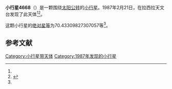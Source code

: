 {{Infobox planet
| bgcolour = #FFFFC0
| name = 4668
| symbol = 
| image = 
| caption = 
| discovery = yes
| discovery_ref = 
| discoverer = {{link-en|亨利·德波鸿诺|Henri Debehogne}}
| discovery_site = [[拉西拉天文台|拉西拉天文台]] 
| discovered = 1987年2月21日
| designations = yes
| mp_name = 
| named_after = 
| alt_names = 1987 DX5/ 1954 YE / 1974 SN2 / 1979 QZ7 / 1979 SK1 / 1985 VP5
| mp_category = [[主带小行星|主带小行星]]
| orbit_ref = <ref name="a">[http://ssd.jpl.nasa.gov/sbdb.cgi?sstr=4668 4668] {{Wayback|url=http://ssd.jpl.nasa.gov/sbdb.cgi?sstr=4668 |date=20201124010146 }}，小行星數據庫瀏覽器（JPL Small-Body Database Browser）－[[美国国家航空航天局|美国国家航空航天局]]喷气推进实验室</ref>
| epoch = 2456400.5 (2013年4月18日更新)
| aphelion = {{convert|3.381820154530112|AU|km|3|abbr=on|lk=out}}
| perihelion = {{convert|2.64046081961423|AU|km|3|abbr=on}}
| semimajor = {{convert|3.011140487072171|AU|km|3|abbr=on}}
| eccentricity = 0.123102748
| period = 1908.512261 [[日|日]]<br />5.23[[儒略年|儒略年]]
| avg_speed = 
| inclination = 9.232972961245624
| asc_node = 308.9235569337259
| mean_anomaly = 
| arg_peri = 70.43309827307057
| satellites = 
| physical_characteristics = yes
| dimensions = 
| mass = 
| density = 
| surface_grav = 
| escape_velocity = 
| sidereal_day = 
| axial_tilt = 
| pole_ecliptic_lat = 
| pole_ecliptic_lon = 
| albedo = 
| temperatures= 
| temp_name1 = 
| mean_temp_1 = 
| max_temp_1 = 
| temp_name2 = 
| max_temp_2 = 
| spectral_type = 
| abs_magnitude = 70.43309827307057
}}

'''小行星4668'''（{{lang-en|4668}}）是一颗围绕[[太阳|太阳]][[公转|公转]]的[[小行星|小行星]]。1987年2月21日，{{link-en|亨利·德波鸿诺|Henri Debehogne}}在拉西拉天文台发现了此天体<ref name="a" /><ref>{{cite news|title=小行星列表|url=http://cfa-www.harvard.edu/iau/lists/NumberedMPs.txt|accessdate=2013-07-08|newspaper=哈佛大学|archive-date=2008-05-17|archive-url=https://web.archive.org/web/20080517010638/http://cfa-www.harvard.edu/iau/lists/NumberedMPs.txt|dead-url=no}}</ref>。

这颗小行星的[[绝对星等|绝对星等]]为70.43309827307057等<ref name="a" />。

==参考文献==
{{reflist}}
{{Minor Planet Number|[[小行星4667|小行星4667]]|[[小行星4669|小行星4669]]}}

{{小天体}}

[[Category:小行星带天体|Category:小行星带天体]]
[[Category:1987年发现的小行星|Category:1987年发现的小行星]]

{{asteroid-stub}}